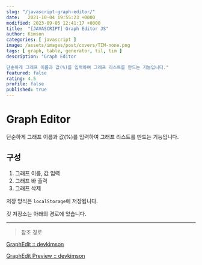 ```yaml
---
slug: "/javascript-graph-editor/"
date:   2021-10-04 19:55:23 +0000
modified: 2023-09-05 12:41:17 +0000
title:  "[JAVASCRIPT] Graph Editor JS"
author: Kimson
categories: [ javascript ]
image: /assets/images/post/covers/TIM-none.png
tags: [ graph, table, generator, til, tim ]
description: "Graph Editor

단순하게 그래프 이름과 값(%)를 입력하여 그래프 리스트를 만드는 기능입니다."
featured: false
rating: 4.5
profile: false
published: true
---
```


# Graph Editor

단순하게 그래프 이름과 값(%)를 입력하여 그래프 리스트를 만드는 기능입니다.

## 구성

1. 그래프 이름, 값 입력
2. 그래프 바 출력
3. 그래프 삭제

저장 방식은 `localStorage`에 저장됩니다.

깃 저장소는 아래의 경로에 있습니다.

---

> 참조 경로

[GraphEdit :: devkimson](https://github.com/kkn1125/GraphEdit)

[GraphEdit Preview :: devkimson](https://kkn1125.github.io/GraphEdit/)
